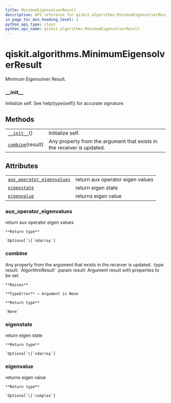 ```yaml
---
title: MinimumEigensolverResult
description: API reference for qiskit.algorithms.MinimumEigensolverResult
in_page_toc_min_heading_level: 1
python_api_type: class
python_api_name: qiskit.algorithms.MinimumEigensolverResult
---
```


# qiskit.algorithms.MinimumEigensolverResult

<Class id="qiskit.algorithms.MinimumEigensolverResult" isDedicatedPage={true} github="https://github.com/qiskit/qiskit/tree/stable/0.17/qiskit/algorithms/minimum_eigen_solvers/minimum_eigen_solver.py" signature="MinimumEigensolverResult" modifiers="class">
  Minimum Eigensolver Result.

  ### \_\_init\_\_

  <Function id="qiskit.algorithms.MinimumEigensolverResult.__init__" signature="__init__()">
    Initialize self. See help(type(self)) for accurate signature.
  </Function>

  ## Methods

  |                                                                                                                               |                                                                        |
  | ----------------------------------------------------------------------------------------------------------------------------- | ---------------------------------------------------------------------- |
  | [`__init__`](#qiskit.algorithms.MinimumEigensolverResult.__init__ "qiskit.algorithms.MinimumEigensolverResult.__init__")()    | Initialize self.                                                       |
  | [`combine`](#qiskit.algorithms.MinimumEigensolverResult.combine "qiskit.algorithms.MinimumEigensolverResult.combine")(result) | Any property from the argument that exists in the receiver is updated. |

  ## Attributes

  |                                                                                                                                                                          |                                  |
  | ------------------------------------------------------------------------------------------------------------------------------------------------------------------------ | -------------------------------- |
  | [`aux_operator_eigenvalues`](#qiskit.algorithms.MinimumEigensolverResult.aux_operator_eigenvalues "qiskit.algorithms.MinimumEigensolverResult.aux_operator_eigenvalues") | return aux operator eigen values |
  | [`eigenstate`](#qiskit.algorithms.MinimumEigensolverResult.eigenstate "qiskit.algorithms.MinimumEigensolverResult.eigenstate")                                           | return eigen state               |
  | [`eigenvalue`](#qiskit.algorithms.MinimumEigensolverResult.eigenvalue "qiskit.algorithms.MinimumEigensolverResult.eigenvalue")                                           | returns eigen value              |

  ### aux\_operator\_eigenvalues

  <Attribute id="qiskit.algorithms.MinimumEigensolverResult.aux_operator_eigenvalues">
    return aux operator eigen values

    **Return type**

    `Optional`\[`ndarray`]
  </Attribute>

  ### combine

  <Function id="qiskit.algorithms.MinimumEigensolverResult.combine" signature="combine(result)">
    Any property from the argument that exists in the receiver is updated. :type result: `AlgorithmResult` :param result: Argument result with properties to be set.

    **Raises**

    **TypeError** – Argument is None

    **Return type**

    `None`
  </Function>

  ### eigenstate

  <Attribute id="qiskit.algorithms.MinimumEigensolverResult.eigenstate">
    return eigen state

    **Return type**

    `Optional`\[`ndarray`]
  </Attribute>

  ### eigenvalue

  <Attribute id="qiskit.algorithms.MinimumEigensolverResult.eigenvalue">
    returns eigen value

    **Return type**

    `Optional`\[`complex`]
  </Attribute>
</Class>

